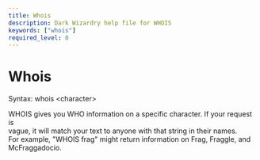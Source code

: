 ```yaml
---
title: Whois
description: Dark Wizardry help file for WHOIS
keywords: ["whois"]
required_level: 0
---
```


# Whois

Syntax: whois \<character\>  

WHOIS gives you WHO information on a specific character.  If your request is  
vague, it will match your text to anyone with that string in their names.  
For example, "WHOIS frag" might return information on Frag, Fraggle, and  
McFraggadocio.